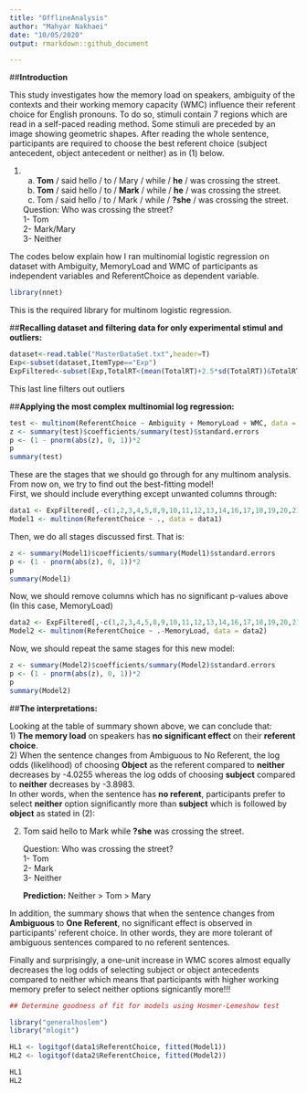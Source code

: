 ```yaml
---
title: "OfflineAnalysis"
author: "Mahyar Nakhaei"
date: "10/05/2020"
output: rmarkdown::github_document

---
```


##**Introduction**  

This study investigates how the memory load on speakers, ambiguity of the contexts and their working memory capacity (WMC) influence their referent choice for English pronouns. To do so, stimuli contain 7 regions which are read in a self-paced reading method. Some stimuli are preceded by an image showing geometric shapes. After reading the whole sentence, participants are required to choose the best referent choice (subject antecedent, object antecedent or neither) as in (1) below.  
  
(1) a. **Tom** / said hello / to / Mary / while / **he** / was crossing the street.  
    b. **Tom** / said hello / to / **Mark** / while / **he** / was crossing the street.  
    c. Tom / said hello / to / Mark / while / **?she** / was crossing the street. 
    
    Question: Who was crossing the street?    
    1- Tom  
    2- Mark/Mary  
    3- Neither
  
The codes below explain how I ran multinomial logistic regression on dataset with Ambiguity, MemoryLoad and WMC of participants as independent variables and ReferentChoice as dependent variable.  
  
```r
library(nnet)
```
This is the required library for multinom logistic regression. 
  
##**Recalling dataset and filtering data for only experimental stimul and outliers:**  
  
```r
dataset<-read.table("MasterDataSet.txt",header=T)
Exp<-subset(dataset,ItemType=="Exp")
ExpFiltered<-subset(Exp,TotalRT<(mean(TotalRT)+2.5*sd(TotalRT))&TotalRT>(mean(TotalRT)-2.5*sd(TotalRT)))
```
This last line filters out outliers
    
##**Applying the most complex multinomial log regression:**  
  
```r
test <- multinom(ReferentChoice ~ Ambiguity + MemoryLoad + WMC, data = ExpFiltered)
z <- summary(test)$coefficients/summary(test)$standard.errors
p <- (1 - pnorm(abs(z), 0, 1))*2
p
summary(test)
```
    
These are the stages that we should go through for any multinom analysis. From now on, we try to find out the best-fitting model!  
First, we should include everything except unwanted columns through:  
  
```r
data1 <- ExpFiltered[,-c(1,2,3,4,5,8,9,10,11,12,13,14,16,17,18,19,20,21,22,23,24,25)]
Model1 <- multinom(ReferentChoice ~ ., data = data1)
```
Then, we do all stages discussed first. That is:  
```r
z <- summary(Model1)$coefficients/summary(Model1)$standard.errors
p <- (1 - pnorm(abs(z), 0, 1))*2
p
summary(Model1)
```
  
Now, we should remove columns which has no significant p-values above (In this case, MemoryLoad)  
  
```r
data2 <- ExpFiltered[,-c(1,2,3,4,5,8,9,10,11,12,13,14,16,17,18,19,20,21,22,23,24,25)]
Model2 <- multinom(ReferentChoice ~ .-MemoryLoad, data = data2)
```
  
Now, we should repeat the same stages for this new model:    
```r
z <- summary(Model2)$coefficients/summary(Model2)$standard.errors
p <- (1 - pnorm(abs(z), 0, 1))*2
p
summary(Model2)
```
  
##**The interpretations:**  
  
  Looking at the table of summary shown above, we can conclude that:  
  1) **The memory load** on speakers has **no significant effect** on their **referent choice**.  
  2) When the sentence changes from Ambiguous to No Referent, the log odds (likelihood) of choosing **Object** as the referent compared to **neither** decreases by -4.0255 whereas the log odds of choosing **subject** compared to **neither** decreases by -3.8983.  
In other words, when the sentence has **no referent**, participants prefer to select **neither** option significantly more than **subject** which is followed by **object** as stated in (2):  

(2) Tom said hello to Mark while **?she** was crossing the street. 
    
    Question: Who was crossing the street?    
    1- Tom  
    2- Mark  
    3- Neither
    
    **Prediction:** Neither > Tom > Mary  
  
In addition, the summary shows that when the sentence changes from **Ambiguous** to **One Referent**, no significant effect is observed in participants' referent choice. In other words, they are more tolerant of ambiguous sentences compared to no referent sentences.  
  
Finally and surprisingly, a one-unit increase in WMC scores almost equally decreases the log odds of selecting subject or object antecedents compared to neither which means that participants with higher working memory prefer to select neither options signicantly more!!!  

```r

## Determine goodness of fit for models using Hosmer-Lemeshow test

library("generalhoslem")
library("mlogit")

HL1 <- logitgof(data1$ReferentChoice, fitted(Model1))
HL2 <- logitgof(data2$ReferentChoice, fitted(Model2))

HL1
HL2
```




